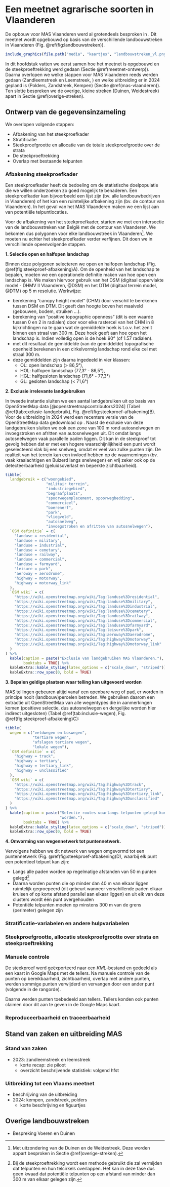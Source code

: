 # Een meetnet agrarische soorten in Vlaanderen {#uitrol-vlaanderen}

De opbouw voor MAS Vlaanderen werd al grotendeels besproken in \textcolor{red}{[REF]}.
Dit meetnet wordt opgebouwd op basis van de verschillende landbouwstreken in Vlaanderen (Fig. \@ref(fig:landbouwstreken)).

```r
include_graphics(file.path("media", "kaartjes", "landbouwstreken_vl.png"))
```

In dit hoofdstuk vatten we eerst samen hoe het meetnet is opgebouwd en de steekproeftrekking werd gedaan (Sectie \@ref(meetnet-ontwerp)).
Daarna overlopen we welke stappen voor MAS Vlaanderen reeds werden gedaan (Zandleemstreek en Leemstreek, \textcolor{red}{[REF]}) en welke uitbreiding er in 2024 gepland is (Polders, Zandstreek, Kempen) (Sectie \@ref(mas-vlaanderen)).
Ten slotte bespreken we de overige, kleine streken (Duinen, Weidestreek) apart in Sectie \@ref(overige-streken).

## Ontwerp van de gegevensinzameling {#meetnet-ontwerp}

We overlopen volgende stappen:

-   Afbakening van het steekproefkader
-   Stratificatie
-   Steekproefgrootte en allocatie van de totale steekproefgrootte over de strata
-   De steekproeftrekking
-   Overlap met bestaande telpunten

### Afbakening steekproefkader {#mas-steekproefkader}

Een steekproefkader heeft de bedoeling om de statistische doelpopulatie die we willen onderzoeken zo goed mogelijk te benaderen.
Een steekproefkader kan bijvoorbeeld een lijst zijn (bv. alle landbouwbedrijven in Vlaanderen) of het kan een ruimtelijke afbakening zijn (bv. de contour van Vlaanderen).
In het geval van het MAS Vlaanderen maken we een lijst aan van potentiële telpuntlocaties.

Voor de afbakening van het steekproefkader, starten we met een intersectie van de landbouwstreken van België met de contour van Vlaanderen.
We bekomen dus polygonen voor elke landbouwstreek in Vlaanderen[^02_uitrol_meetnet-1].
We moeten nu echter het steekproefkader verder verfijnen.
Dit doen we in verschillende opeenvolgende stappen.

**1. Selectie open en halfopen landschap**

Binnen deze polygonen selecteren we open en halfopen landschap (Fig. \@ref(fig:steekproef-afbakening)A).
Om de openheid van het landschap te bepalen, moeten we een operationele definitie maken van hoe open een landschap is.
We maken hiervoor gebruik van het DSM (digitaal oppervlakte model - DHMV II Vlaanderen, @DSM) en het DTM (digitaal terrein model, @DTM) op 5 m resolutie.
Werkwijze:

-   berekening "canopy height model" (CHM) door verschil te berekenen tussen DSM en DTM. Dit geeft dan hoogte boven het maaiveld (gebouwen, bodem, struiken ...).
-   berekening van "positive topographic openness" (dit is een waarde tussen 0 en 2 in radialen) door voor elke rastercel van het CHM in 8 kijkrichtingen na te gaan wat de gemiddelde hoek is t.o.v. het zenit binnen een straal van 300 m. Deze hoek geeft aan hoe open het landschap is. Indien volledig open is de hoek 90° (of 1.57 radialen).
-   met dit resultaat de gemiddelde (van de gemiddelde) topografische openheid berekenen in een cirkelvormig landschap rond elke cel met straal 300 m.
-   deze gemiddelden zijn daarna ingedeeld in vier klassen:
    -   OL: open landschap (\> 86,5°),
    -   HOL: halfopen landschap (77,3° - 86,5°),
    -   HGL: halfgesloten landschap (71,6° - 77,3°)
    -   GL: gesloten landschap (\< 71,6°)

**2. Exclusie irrelevante landgebruiken**

In tweede instantie sluiten we een aantal landgebruiken uit op basis van OpenStreetMap data [@openstreetmapcontributors2024] (Tabel \@ref(tab:exclusie-landgebruik), Fig.
\@ref(fig:steekproef-afbakening)B).
Voor de uitbreiding in 2024 werd een recentere versie van de OpenStreetMap data gedownload op \textcolor{red}{xx-xx-2024}.
Naast de exclusie van deze landgebruiken sluiten we ook een zone van 100 m rond autosnelwegen en invoegstroken en afritten van autosnelwegen uit.
Dit omdat langs autosnelwegen vaak parallelle paden liggen.
Dit kan in de steekproef tot gevolg hebben dat er met een hogere waarschijnlijkheid een punt wordt geselecteerd vlak bij een snelweg, omdat er veel van zulke punten zijn.
De realiteit van het terrein kan een invloed hebben op de waarnemingen (bv. vaak kraaiachtigen en Buizerd langs snelwegen) en vrij zeker ook op de detecteerbaarheid (geluidsoverlast en beperkte zichtbaarheid).

```r
tibble(
  landgebruik = c("woongebied",
                  "militair terrein",
                  "industriegebied",
                  "begraafplaats",
                  "spoorwegemplacement, spoorwegbedding",
                  "commercieel",
                  "boerenerf",
                  "park",
                  "vliegveld",
                  "autosnelweg",
                  "invoegstroken en afritten van autosnelwegen"),
  `OSM definitie` = c(
    "landuse = residential",
    "landuse = military",
    "landuse = industrial",
    "landuse = cemetary",
    "landuse = railway",
    "landuse = commercial",
    "landuse = farmyard",
    "leisure = park",
    "aeroway = aerodrome",
    "highway = motorway",
    "highway = motorway_link"
  ),
  `OSM wiki` = c(
    "https://wiki.openstreetmap.org/wiki/Tag:landuse%3Dresidential",
    "https://wiki.openstreetmap.org/wiki/Tag:landuse%3Dmilitary",
    "https://wiki.openstreetmap.org/wiki/Tag:landuse%3Dindustrial",
    "https://wiki.openstreetmap.org/wiki/Tag:landuse%3Dcemetery",
    "https://wiki.openstreetmap.org/wiki/Tag:landuse%3Drailway",
    "https://wiki.openstreetmap.org/wiki/Tag:landuse%3Dcommercial",
    "https://wiki.openstreetmap.org/wiki/Tag:landuse%3Dfarmyard",
    "https://wiki.openstreetmap.org/wiki/Tag:leisure%3Dpark",
    "https://wiki.openstreetmap.org/wiki/Tag:aeroway%3Daerodrome",
    "https://wiki.openstreetmap.org/wiki/Tag:highway%3Dmotorway",
    "https://wiki.openstreetmap.org/wiki/Tag:highway%3Dmotorway_link"
  )
) %>%
  kable(caption = paste("Exclusie van landgebruiken MAS Vlaanderen."),
        booktabs = TRUE) %>%
  kableExtra::kable_styling(latex_options = c("scale_down", "striped")) %>%
  kableExtra::row_spec(0, bold = TRUE)

```

**3. Bepalen geldige plaatsen waar telling kan uitgevoerd worden**

MAS tellingen gebeuren altijd vanaf een openbare weg of pad, er worden in principe nooit (landbouw)percelen betreden.
We gebruiken daarom een extractie uit OpenStreetMap van alle wegentypes die in aanmerkingen komen (positieve selectie, dus autosnelwegen en dergelijke worden hier indirect uitgesloten) (Tabel \@ref(tab:inclusie-wegen), Fig.
\@ref(fig:steekproef-afbakening)C):

```r
tibble(
  wegen = c("veldwegen en boswegen",
            "tertiare wegen",
            "afslagen tertiare wegen",
            "lokale wegen"),
  `OSM definitie` = c(
    "highway = track",
    "highway = tertiary",
    "highway = tertiary_link",
    "highway = unclassified"
  ),
  `OSM wiki` = c(
    "https://wiki.openstreetmap.org/wiki/Tag:highway%3Dtrack",
    "https://wiki.openstreetmap.org/wiki/Tag:highway%3Dtertiary",
    "https://wiki.openstreetmap.org/wiki/Tag:highway%3Dtertiary_link",
    "https://wiki.openstreetmap.org/wiki/Tag:highway%3Dunclassified"
  )
) %>%
  kable(caption = paste("Selectie routes waarlangs telpunten gelegd kunnen",
                        "worden."),
        booktabs = TRUE) %>%
  kableExtra::kable_styling(latex_options = c("scale_down", "striped")) %>%
  kableExtra::row_spec(0, bold = TRUE)

```

**4. Omvorming van wegennetwerk tot puntennetwerk.**

Vervolgens hebben we dit netwerk van wegen omgevormd tot een puntennetwerk (Fig. \@ref(fig:steekproef-afbakening)D), waarbij elk punt een potentieel telpunt kan zijn:

-   Langs alle paden worden op regelmatige afstanden van 50 m punten gelegd[^02_uitrol_meetnet-2]
-   Daarna worden punten die op minder dan 40 m van elkaar liggen ruimtelijk gegroepeerd (dit gebeurt wanneer verschillende paden elkaar kruisen of op korte afstand parallel aan elkaar liggen) en uit elk van deze clusters wordt één punt overgehouden
-   Potentiële telpunten moeten op minstens 300 m van de grens (perimeter) gelegen zijn

```{=tex}
\begin{figure}
  \makebox[\textwidth][c]{\includegraphics[width=1.1\textwidth]{media/steekproefkader_mas/mas_zandleem_afbakening.png}}
  \caption{Methodiek voor de afbakening van het steekproefkader voor de uitrol van MAS Vlaanderen, gevisualiseerd voor een kleine oppervlakte in de Zandleemstreek (xmin = 150000, xmax = 177000, ymin = 160000, ymax = 180000). \textbf{A.} Selectie van open en halfopen landschap binnen de perimeter (rood). \textbf{B.} Exclusie van landgebruiken op basis van OpenStreetMap data (groen). \textbf{C.} Selectie van paden en wegen (blauw). \textbf{D.} Omvorming van wegennetwerk tot puntennetwerk.}
  \label{fig:steekproef-afbakening}
\end{figure}
```
### Stratificatie-variabelen en andere hulpvariabelen {#mas-stratificatie}

### Steekproefgrootte, allocatie steekproefgrootte over strata en steekproeftrekking {#mas-steekproefgrootte}

### Manuele controle {#manuele-controle}

De steekproef werd geëxporteerd naar een *KML*-bestand en gedeeld als een kaart in Google Maps met de tellers.
Na manuele controle van de punten op bereikbaarheid, zichtbaarheid, overlap met andere punten, werden sommige punten verwijderd en vervangen door een ander punt (volgende in de rangorde).

Daarna werden punten toebedeeld aan tellers.
Tellers konden ook punten claimen door dit aan te geven in de Google Maps kaart.

### Reproduceerbaarheid en traceerbaarheid {#git-mas}

## Stand van zaken en uitbreiding MAS {#mas-vlaanderen}

### Stand van zaken {#stand-van-zaken}

-   2023: zandleemstreek en leemstreek
    -   korte recap: zie piloot
    -   overzicht beschrijvende statistiek: volgend hfst

### Uitbreiding tot een Vlaams meetnet {#uitbreiding-meetnet}

-   beschrijving van de uitbreiding
-   2024: kempen, zandstreek, polders
    -   korte beschrijving en figuurtjes

## Overige landbouwstreken {#overige-streken}

-   Bespreking Voeren en Duinen

[^02_uitrol_meetnet-1]: Met uitzondering van de Duinen en de Weidestreek.
    Deze worden appart besproken in Sectie \@ref(overige-streken).

[^02_uitrol_meetnet-2]: Bij de steekproeftrekking wordt een methode gebruikt die zal vermijden dat telpunten en hun telcirkels overlappen.
    Het kan in deze fase dus geen kwaad dat potentiële telpunten op een afstand van minder dan 300 m van elkaar gelegen zijn.
